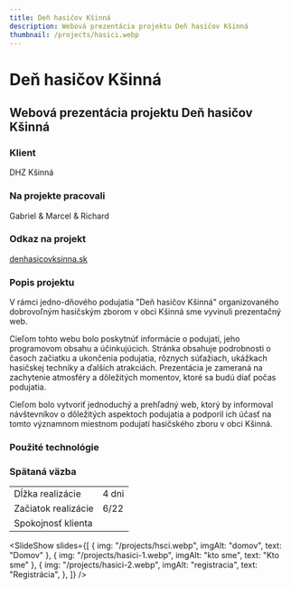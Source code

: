 ```yaml
---
title: Deň hasičov Kšinná
description: Webová prezentácia projektu Deň hasičov Kšinná
thumbnail: /projects/hasici.webp
---
```



# Deň hasičov Kšinná

## Webová prezentácia projektu Deň hasičov Kšinná

### Klient

DHZ Kšinná

### Na projekte pracovali

Gabriel & Marcel & Richard

### Odkaz na projekt

[denhasicovksinna.sk](https://denhasicovksinna.sk)

### Popis projektu

V rámci jedno-dňového podujatia "Deň hasičov Kšinná" organizovaného dobrovoľným
hasičským zborom v obci Kšinná sme vyvinuli prezentačný web.

Cieľom tohto webu bolo poskytnúť informácie o podujatí, jeho programovom obsahu a účinkujúcich.
Stránka obsahuje podrobnosti o časoch začiatku a ukončenia podujatia, rôznych súťažiach, ukážkach hasičskej
techniky a ďalších atrakciách. Prezentácia je zameraná na zachytenie atmosféry a dôležitých momentov, ktoré
sa budú diať počas podujatia.

Cieľom bolo vytvoriť jednoduchý a prehľadný web, ktorý by informoval návštevníkov
o dôležitých aspektoch podujatia a podporil ich účasť na tomto významnom miestnom podujatí hasičského zboru v obci Kšinná.

### Použité technológie

<div class="not-prose mt-5 flex flex-wrap gap-7">
  <Technology name="HTML" color="#eb6539" size={40}>
    <Icon name="vscode-icons:file-type-html" size={40} />
  </Technology>
  <Technology name="CSS" color="#cf6e9e" size={40}>
    <Icon name="vscode-icons:file-type-sass" size={40} />
  </Technology>
  <Technology name="JavaScript" color="#f6e12d" size={40}>
    <Icon name="vscode-icons:file-type-js-official" size={40} />
  </Technology>
</div>

### Spätaná väzba

|                     |                            |
| ------------------- | -------------------------- |
| Dĺžka realizácie    | 4 dni                      |
| Začiatok realizácie | 6/22                       |
| Spokojnosť klienta  | <StarsRating rating={5} /> |

<SlideShow
  slides={[
    { img: "/projects/hsci.webp", imgAlt: "domov", text: "Domov" },
    { img: "/projects/hasici-1.webp", imgAlt: "kto sme", text: "Kto sme" },
    {
      img: "/projects/hasici-2.webp",
      imgAlt: "registracia",
      text: "Registrácia",
    },
  ]}
/>
